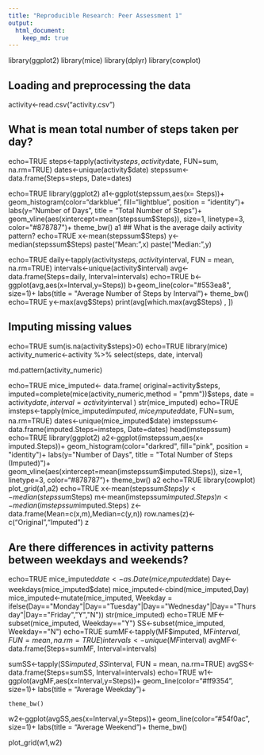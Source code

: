 ```yaml
---
title: "Reproducible Research: Peer Assessment 1"
output: 
  html_document:
    keep_md: true
---
```

library(ggplot2)
library(mice)
library(dplyr)
library(cowplot)


## Loading and preprocessing the data

activity<-read.csv("activity.csv")

## What is mean total number of steps taken per day?

echo=TRUE
steps<-tapply(activity$steps, activity$date, FUN=sum, na.rm=TRUE)
dates<-unique(activity$date)
stepssum<-data.frame(Steps=steps, Date=dates)

echo=TRUE
library(ggplot2)
a1<-ggplot(stepssum,aes(x= Steps))+
    geom_histogram(color="darkblue", fill="lightblue", position = "identity")+
    labs(y="Number of Days", title = "Total Number of Steps")+
    geom_vline(aes(xintercept=mean(stepssum$Steps)), size=1, linetype=3, color="#878787")+
    theme_bw()
a1
## What is the average daily activity pattern?
echo=TRUE
x<-mean(stepssum$Steps)
y<-median(stepssum$Steps)
paste("Mean:",x)
paste("Median:",y)


echo=TRUE
daily<-tapply(activity$steps, activity$interval, FUN = mean, na.rm=TRUE)
intervals<-unique(activity$interval)
avg<-data.frame(Steps=daily, Interval=intervals)
echo=TRUE
b<-ggplot(avg,aes(x=Interval,y=Steps))
b+geom_line(color="#553ea8", size=1)+
    labs(title = "Average Number of Steps by Interval")+
    theme_bw()
    echo=TRUE
y<-max(avg$Steps)
print(avg[which.max(avg$Steps) , ])


## Imputing missing values
echo=TRUE
sum(is.na(activity$steps)>0)
echo=TRUE
library(mice)
activity_numeric<-activity %>%
    select(steps, date, interval)

md.pattern(activity_numeric)

echo=TRUE
mice_imputed<- data.frame(
    original=activity$steps,
    imputed=complete(mice(activity_numeric,method = "pmm"))$steps,
    date = activity$date,
    interval = activity$interval
)
str(mice_imputed)
echo=TRUE
imsteps<-tapply(mice_imputed$imputed, mice_imputed$date, FUN=sum, na.rm=TRUE)
dates<-unique(mice_imputed$date)
imstepssum<-data.frame(imputed.Steps=imsteps, Date=dates)
head(imstepssum)
echo=TRUE
library(ggplot2)
a2<-ggplot(imstepssum,aes(x= imputed.Steps))+
    geom_histogram(color="darkred", fill="pink", position = "identity")+
    labs(y="Number of Days", title = "Total Number of Steps (Imputed)")+
    geom_vline(aes(xintercept=mean(imstepssum$imputed.Steps)), size=1, linetype=3, color="#878787")+
    theme_bw()
a2
echo=TRUE
library(cowplot)
plot_grid(a1,a2)
echo=TRUE
x<-mean(stepssum$Steps)
y<-median(stepssum$Steps)
m<-mean(imstepssum$imputed.Steps)
n<-median(imstepssum$imputed.Steps)
z<-data.frame(Mean=c(x,m),Median=c(y,n))
row.names(z)<-c("Original","Imputed")
z

## Are there differences in activity patterns between weekdays and weekends?
echo=TRUE
mice_imputed$date<-as.Date(mice_imputed$date)
Day<-weekdays(mice_imputed$date)
mice_imputed<-cbind(mice_imputed,Day)
mice_imputed<-mutate(mice_imputed, Weekday = ifelse(Day=="Monday"|Day=="Tuesday"|Day=="Wednesday"|Day=="Thursday"|Day=="Friday","Y","N"))
str(mice_imputed)
echo=TRUE
MF<-subset(mice_imputed, Weekday=="Y")
SS<-subset(mice_imputed, Weekday=="N")
echo=TRUE
sumMF<-tapply(MF$imputed, MF$interval, FUN = mean, na.rm=TRUE)
intervals<-unique(MF$interval)
avgMF<-data.frame(Steps=sumMF, Interval=intervals)

sumSS<-tapply(SS$imputed, SS$interval, FUN = mean, na.rm=TRUE)
avgSS<-data.frame(Steps=sumSS, Interval=intervals)
echo=TRUE
w1<-ggplot(avgMF,aes(x=Interval,y=Steps))+
    geom_line(color="#ff9354", size=1)+
    labs(title = "Average Weekday")+
    
    theme_bw()

w2<-ggplot(avgSS,aes(x=Interval,y=Steps))+
    geom_line(color="#54f0ac", size=1)+
    labs(title = "Average Weekend")+
    theme_bw()

plot_grid(w1,w2)